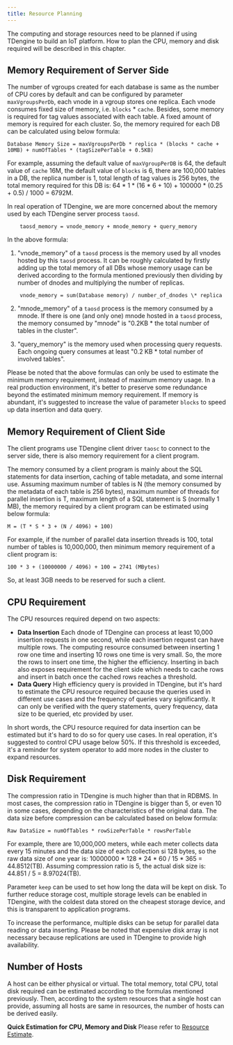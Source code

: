```yaml
---
title: Resource Planning
---
```


The computing and storage resources need to be planned if using TDengine to build an IoT platform. How to plan the CPU, memory and disk required will be described in this chapter.

## Memory Requirement of Server Side

The number of vgroups created for each database is same as the number of CPU cores by default and can be configured by parameter `maxVgroupsPerDb`, each vnode in a vgroup stores one replica. Each vnode consumes fixed size of memory, i.e. `blocks` \* `cache`. Besides, some memory is required for tag values associated with each table. A fixed amount of memory is required for each cluster. So, the memory required for each DB can be calculated using below formula:

```
Database Memory Size = maxVgroupsPerDb * replica * (blocks * cache + 10MB) + numOfTables * (tagSizePerTable + 0.5KB)
```

For example, assuming the default value of `maxVgroupPerDB` is 64, the default value of `cache` 16M, the default value of `blocks` is 6, there are 100,000 tables in a DB, the replica number is 1, total length of tag values is 256 bytes, the total memory required for this DB is: 64 \* 1 \* (16 \* 6 + 10) + 100000 \* (0.25 + 0.5) / 1000 = 6792M.

In real operation of TDengine, we are more concerned about the memory used by each TDengine server process `taosd`.

```
    taosd_memory = vnode_memory + mnode_memory + query_memory
```

In the above formula:

1. "vnode_memory" of a `taosd` process is the memory used by all vnodes hosted by this `taosd` process. It can be roughly calculated by firstly adding up the total memory of all DBs whose memory usage can be derived according to the formula mentioned previously then dividing by number of dnodes and multiplying the number of replicas.

```
    vnode_memory = sum(Database memory) / number_of_dnodes \* replica
```

2. "mnode_memory" of a `taosd` process is the memory consumed by a mnode. If there is one (and only one) mnode hosted in a `taosd` process, the memory consumed by "mnode" is "0.2KB \* the total number of tables in the cluster".

3. "query_memory" is the memory used when processing query requests. Each ongoing query consumes at least "0.2 KB \* total number of involved tables".

Please be noted that the above formulas can only be used to estimate the minimum memory requirement, instead of maximum memory usage. In a real production environment, it's better to preserve some redundance beyond the estimated minimum memory requirement. If memory is abundant, it's suggested to increase the value of parameter `blocks` to speed up data insertion and data query.

## Memory Requirement of Client Side

The client programs use TDengine client driver `taosc` to connect to the server side, there is also memory requirement for a client program.

The memory consumed by a client program is mainly about the SQL statements for data insertion, caching of table metadata, and some internal use. Assuming maximum number of tables is N (the memory consumed by the metadata of each table is 256 bytes), maximum number of threads for parallel insertion is T, maximum length of a SQL statement is S (normally 1 MB), the memory required by a client program can be estimated using below formula:

```
M = (T * S * 3 + (N / 4096) + 100)
```

For example, if the number of parallel data insertion threads is 100, total number of tables is 10,000,000, then minimum memory requirement of a client program is:

```
100 * 3 + (10000000 / 4096) + 100 = 2741 (MBytes)
```

So, at least 3GB needs to be reserved for such a client.

## CPU Requirement

The CPU resources required depend on two aspects:

- **Data Insertion** Each dnode of TDengine can process at least 10,000 insertion requests in one second, while each insertion request can have multiple rows. The computing resource consumed between inserting 1 row one time and inserting 10 rows one time is very small. So, the more the rows to insert one time, the higher the efficiency. Inserting in bach also exposes requirement for the client side which needs to cache rows and insert in batch once the cached rows reaches a threshold.
- **Data Query** High efficiency query is provided in TDengine, but it's hard to estimate the CPU resource required because the queries used in different use cases and the frequency of queries vary significantly. It can only be verified with the query statements, query frequency, data size to be queried, etc provided by user.

In short words, the CPU resource required for data insertion can be estimated but it's hard to do so for query use cases. In real operation, it's suggested to control CPU usage below 50%. If this threshold is exceeded, it's a reminder for system operator to add more nodes in the cluster to expand resources.

## Disk Requirement

The compression ratio in TDengine is much higher than that in RDBMS. In most cases, the compression ratio in TDengine is bigger than 5, or even 10 in some cases, depending on the characteristics of the original data. The data size before compression can be calculated based on below formula:

```
Raw DataSize = numOfTables * rowSizePerTable * rowsPerTable
```

For example, there are 10,000,000 meters, while each meter collects data every 15 minutes and the data size of each collection si 128 bytes, so the raw data size of one year is: 10000000 \* 128 \* 24 \* 60 / 15 \* 365 = 44.8512(TB). Assuming compression ratio is 5, the actual disk size is: 44.851 / 5 = 8.97024(TB).

Parameter `keep` can be used to set how long the data will be kept on disk. To further reduce storage cost, multiple storage levels can be enabled in TDengine, with the coldest data stored on the cheapest storage device, and this is transparent to application programs.

To increase the performance, multiple disks can be setup for parallel data reading or data inserting. Please be noted that expensive disk array is not necessary because replications are used in TDengine to provide high availability.

## Number of Hosts

A host can be either physical or virtual. The total memory, total CPU, total disk required can be estimated according to the formulas mentioned previously. Then, according to the system resources that a single host can provide, assuming all hosts are same in resources, the number of hosts can be derived easily.

**Quick Estimation for CPU, Memory and Disk** Please refer to [Resource Estimate](https://www.taosdata.com/config/config.html).
